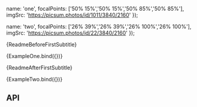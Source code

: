 

  name: 'one',
  focalPoints: ['50% 15%','50% 15%','50% 85%','50% 85%'],
  imgSrc: 'https://picsum.photos/id/1011/3840/2160'
});

  name: 'two',
  focalPoints: ['26% 39%','26% 39%','26% 100%','26% 100%'],
  imgSrc: 'https://picsum.photos/id/22/3840/2160'
});

<Meta title="Focal Point Mask"/>

<Description>{ReadmeBeforeFirstSubtitle}</Description>

<Storyless>{ExampleOne.bind({})}</Storyless>

<Description>{ReadmeAfterFirstSubtitle}</Description>

<Storyless>{ExampleTwo.bind({})}</Storyless>

## API

<PureArgsTable rows={argTypes} resetArgs={noop} updateArgs={noop}/>
